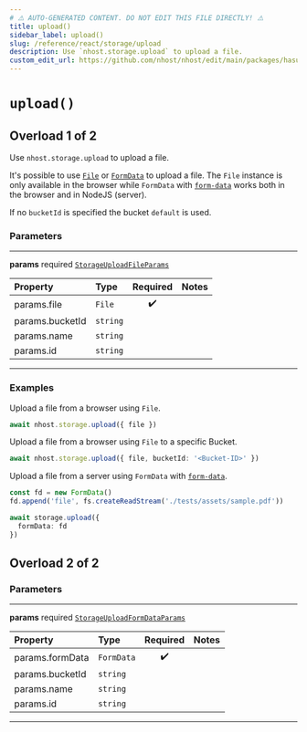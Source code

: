 ```yaml
---
# ⚠️ AUTO-GENERATED CONTENT. DO NOT EDIT THIS FILE DIRECTLY! ⚠️
title: upload()
sidebar_label: upload()
slug: /reference/react/storage/upload
description: Use `nhost.storage.upload` to upload a file.
custom_edit_url: https://github.com/nhost/nhost/edit/main/packages/hasura-storage-js/src/hasura-storage-client.ts#L76
---
```


# `upload()`

## Overload 1 of 2

Use `nhost.storage.upload` to upload a file.

It's possible to use [`File`](https://developer.mozilla.org/en-US/docs/Web/API/File) or [`FormData`](https://developer.mozilla.org/en-US/docs/Web/API/FormData) to upload a file. The `File` instance is only available in the browser while `FormData` with [`form-data`](https://www.npmjs.com/package/form-data) works both in the browser and in NodeJS (server).

If no `bucketId` is specified the bucket `default` is used.

### Parameters

---

**<span className="parameter-name">params</span>** <span className="optional-status">required</span> [`StorageUploadFileParams`](/reference/docgen/react/types/storage-upload-file-params)

| Property                                                                                    | Type                | Required | Notes |
| :------------------------------------------------------------------------------------------ | :------------------ | :------: | :---- |
| <span className="parameter-name"><span className="light-grey">params.</span>file</span>     | <code>File</code>   |    ✔️    |       |
| <span className="parameter-name"><span className="light-grey">params.</span>bucketId</span> | <code>string</code> |          |       |
| <span className="parameter-name"><span className="light-grey">params.</span>name</span>     | <code>string</code> |          |       |
| <span className="parameter-name"><span className="light-grey">params.</span>id</span>       | <code>string</code> |          |       |

---

### Examples

Upload a file from a browser using `File`.

```ts
await nhost.storage.upload({ file })
```

Upload a file from a browser using `File` to a specific Bucket.

```ts
await nhost.storage.upload({ file, bucketId: '<Bucket-ID>' })
```

Upload a file from a server using `FormData` with [`form-data`](https://www.npmjs.com/package/form-data).

```ts
const fd = new FormData()
fd.append('file', fs.createReadStream('./tests/assets/sample.pdf'))

await storage.upload({
  formData: fd
})
```

## Overload 2 of 2

### Parameters

---

**<span className="parameter-name">params</span>** <span className="optional-status">required</span> [`StorageUploadFormDataParams`](/reference/docgen/react/types/storage-upload-form-data-params)

| Property                                                                                    | Type                  | Required | Notes |
| :------------------------------------------------------------------------------------------ | :-------------------- | :------: | :---- |
| <span className="parameter-name"><span className="light-grey">params.</span>formData</span> | <code>FormData</code> |    ✔️    |       |
| <span className="parameter-name"><span className="light-grey">params.</span>bucketId</span> | <code>string</code>   |          |       |
| <span className="parameter-name"><span className="light-grey">params.</span>name</span>     | <code>string</code>   |          |       |
| <span className="parameter-name"><span className="light-grey">params.</span>id</span>       | <code>string</code>   |          |       |

---
